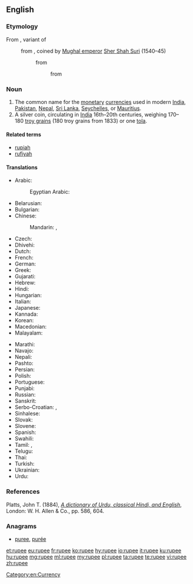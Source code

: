 ==English==
{{wikipedia}}

===Etymology===
From {{etyl|hi|en}} {{term|रुपीया|tr=rupīyā|lang=hi|sc=Deva}}, variant of {{term|रुपया|lang=hi|tr=rupayā|sc=Deva}}
: from {{etyl|ur|en}} {{term|رپيا|lang=ur|sc=ur-Arab|tr=rupayā}}, coined by [[w:Mughal Empire|Mughal emperor]] [[w:Sher Shah Suri|Sher Shah Suri]] (1540–45)
:: from {{etyl|sa|en}} {{term|रूप्यकं|lang=sa|sc=Deva|tr=rūpyakam||[[silver]] [[coin]]}}
::: from {{etyl|sa|en}} {{term|रूप्य|lang=sa|sc=Deva|tr=rūpya||[[wrought]] silver}}

===Noun===
{{en-noun}}

# The common name for the [[monetary]] [[currency|currencies]] used in modern [[India]], [[Pakistan]], [[Nepal]], [[Sri Lanka]], [[Seychelles]], or [[Mauritius]].
# A silver coin, circulating in [[India]] 16th–20th centuries, weighing 170–180&nbsp;[[troy grain]]s (180&nbsp;troy grains from 1833) or one [[tola]].

====Related terms====
* [[rupiah]]
* [[rufiyah]]

====Translations====
{{trans-top|monetary currency}}
* Arabic: {{t|ar|روبية|f|tr=rubíyya|sc=Arab}}
*: Egyptian Arabic: {{t|arz|روبيه|f|sc=Arab}}
* Belarusian: {{t|be|рупія|f|tr=rúpija|sc=Cyrl}}
* Bulgarian: {{t|bg|рупия|f|tr=rúpija|sc=Cyrl}}
* Chinese:
*: Mandarin: {{t|cmn|盧比|sc=Hani}},  {{t+|cmn|卢比|tr=lúbǐ|sc=Hani}}
* Czech: {{t|cs|rupie|f}}
* Dhivehi: {{t|dv|ރުފިޔާ|tr=rufiyā|sc=Thaa}}
* Dutch: {{t|nl|roepie|m}}
* French: {{t+|fr|roupie|f}}
* German: {{t+|de|Rupie|f}}
* Greek: {{t+|el|ρουπία|f|tr=roupía|sc=Grek}}
* Gujarati: {{t|gu|રૂપિયો|tr=rupiyo|sc=Gujr}}
* Hebrew: {{t|he|רופי}}
* Hindi: {{t|hi|रुपया|m|tr=rupyā}}
* Hungarian: {{t+|hu|rúpia}}
* Italian: {{t+|it|rupia|f}}
* Japanese: {{t|ja|ルピー|tr=rupī}}
* Kannada: {{t|kn|ರೂಪಾಯಿ|tr=rūpāyi|sc=Knda}}
* Korean: {{t|ko|루피|tr=rupi|sc=Hang}}
* Macedonian: {{t|mk|рупија|f|tr=rúpija|sc=Cyrl}}
* Malayalam: {{t+|ml|രൂപ|tr=rūpa|sc=Mlym}}
{{trans-mid}}
* Marathi: {{t|mr|रुपया|tr=rupayā|sc=Deva}}
* Navajo: {{t|nv|róópii}}
* Nepali: {{t|ne|रुपैया|tr=rupaiyā|sc=Deva}}
* Pashto: {{t|ps|روپۍ|tr=rupëi|sc=ps-Arab}}
* Persian: {{t|fa|روپیہ}}
* Polish: {{t+|pl|rupia|f}}
* Portuguese: {{t|pt|rupia|f}}
* Punjabi: {{t|pa|ਰੁਪਈਆ|tr=rupiā|sc=Guru}}
* Russian: {{t+|ru|рупия|f|tr=rúpija}}
* Sanskrit: {{t|sa|रूप्यकम्|tr=rupyakam}}
* Serbo-Croatian: {{t|sh|рупија|sc=Cyrl}}, {{t+|sh|rupija|f|sc=Cyrl}}
* Sinhalese: {{t|si|රුපියල|tr=rupiyal|sc=Sinh}}
* Slovak: {{t|sk|rupia|f}}
* Slovene: {{t+|sl|rupija|f}}
* Spanish: {{t+|es|rupia|f}}
* Swahili: {{t+|sw|rupia}}
* Tamil: {{t|ta|உரூபாய்|tr=urūpāy}}, {{t+|ta|ரூபாய்|tr=rūpāy}}
* Telugu: {{t+|te|రూపాయలు|tr=rūpāyi}}
* Thai: {{t|th|รูปี|tr=roo-bpee|sc=Thai}}
* Turkish: {{t+|tr|rupi}}
* Ukrainian: {{t|uk|рупія|f|tr=rúpija}}
* Urdu: {{t|ur|روپیہ|tr=rupyā}}
{{trans-bottom}}

===References===
Platts, John T. (1884), ''[http://dsal.uchicago.edu/cgi-bin/philologic/contextualize.pl?p.4.platts.1549194 A dictionary of Urdu, classical Hindi, and English]'', London: W. H. Allen & Co., pp. 586, 604.

===Anagrams===
* [[puree#English|puree]], [[purée#English|purée]]

[[Category:en:Currency]]

[[et:rupee]]
[[eu:rupee]]
[[fr:rupee]]
[[ko:rupee]]
[[hy:rupee]]
[[io:rupee]]
[[it:rupee]]
[[ku:rupee]]
[[hu:rupee]]
[[mg:rupee]]
[[ml:rupee]]
[[my:rupee]]
[[pl:rupee]]
[[ta:rupee]]
[[te:rupee]]
[[vi:rupee]]
[[zh:rupee]]